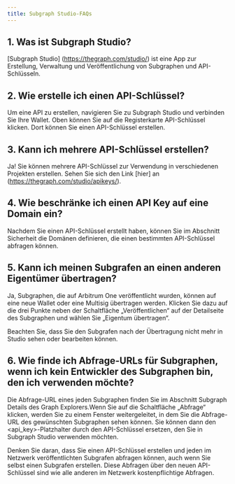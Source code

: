 ```yaml
---
title: Subgraph Studio-FAQs
---
```


## 1. Was ist Subgraph Studio?

[Subgraph Studio] (https://thegraph.com/studio/) ist eine App zur Erstellung, Verwaltung und Veröffentlichung von Subgraphen und API-Schlüsseln.

## 2. Wie erstelle ich einen API-Schlüssel?

Um eine API zu erstellen, navigieren Sie zu Subgraph Studio und verbinden Sie Ihre Wallet. Oben können Sie auf die Registerkarte API-Schlüssel klicken. Dort können Sie einen API-Schlüssel erstellen.

## 3. Kann ich mehrere API-Schlüssel erstellen?

Ja! Sie können mehrere API-Schlüssel zur Verwendung in verschiedenen Projekten erstellen. Sehen Sie sich den Link [hier] an (https://thegraph.com/studio/apikeys/).

## 4. Wie beschränke ich einen API Key auf eine Domain ein?

Nachdem Sie einen API-Schlüssel erstellt haben, können Sie im Abschnitt Sicherheit die Domänen definieren, die einen bestimmten API-Schlüssel abfragen können.

## 5. Kann ich meinen Subgrafen an einen anderen Eigentümer übertragen?

Ja, Subgraphen, die auf Arbitrum One veröffentlicht wurden, können auf eine neue Wallet oder eine Multisig übertragen werden. Klicken Sie dazu auf die drei Punkte neben der Schaltfläche „Veröffentlichen“ auf der Detailseite des Subgraphen und wählen Sie „Eigentum übertragen“.

Beachten Sie, dass Sie den Subgrafen nach der Übertragung nicht mehr in Studio sehen oder bearbeiten können.

## 6. Wie finde ich Abfrage-URLs für Subgraphen, wenn ich kein Entwickler des Subgraphen bin, den ich verwenden möchte?

Die Abfrage-URL eines jeden Subgraphen finden Sie im Abschnitt Subgraph Details des Graph Explorers.Wenn Sie auf die Schaltfläche „Abfrage“ klicken, werden Sie zu einem Fenster weitergeleitet, in dem Sie die Abfrage-URL des gewünschten Subgraphen sehen können. Sie können dann den <api_key>-Platzhalter durch den API-Schlüssel ersetzen, den Sie in Subgraph Studio verwenden möchten.

Denken Sie daran, dass Sie einen API-Schlüssel erstellen und jeden im Netzwerk veröffentlichten Subgrafen abfragen können, auch wenn Sie selbst einen Subgrafen erstellen. Diese Abfragen über den neuen API-Schlüssel sind wie alle anderen im Netzwerk kostenpflichtige Abfragen.
